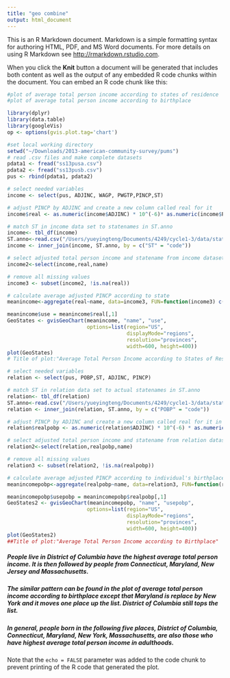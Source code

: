 ```yaml
---
title: "geo combine"
output: html_document
---
```


This is an R Markdown document. Markdown is a simple formatting syntax for authoring HTML, PDF, and MS Word documents. For more details on using R Markdown see <http://rmarkdown.rstudio.com>.

When you click the **Knit** button a document will be generated that includes both content as well as the output of any embedded R code chunks within the document. You can embed an R code chunk like this:


```r
#plot of average total person income according to states of residence 
#plot of average total person income according to birthplace

library(dplyr)
library(data.table)
library(googleVis)
op <- options(gvis.plot.tag='chart')
```

```r
#set local working directory
setwd("~/Downloads/2013-american-community-survey/pums")
# read .csv files and make complete datasets
pdata1 <- fread("ss13pusa.csv")
pdata2 <- fread("ss13pusb.csv")
pus <- rbind(pdata1, pdata2)
```

```r
# select needed variables
income <- select(pus, ADJINC, WAGP, PWGTP,PINCP,ST)

# adjust PINCP by ADJINC and create a new column called real for it
income$real <- as.numeric(income$ADJINC) * 10^(-6)* as.numeric(income$PINCP)

# match ST in income data set to statenames in ST.anno
income<- tbl_df(income) 
ST.anno<-read.csv("/Users/yueyingteng/Documents/4249/cycle1-3/data/statenames.csv")
income <- inner_join(income, ST.anno, by = c("ST" = "code"))

# select adjusted total person income and statename from income dataset
income2<-select(income,real,name)

# remove all missing values
income3 <- subset(income2, !is.na(real))

# calculate average adjusted PINCP according to state
meanincome<-aggregate(real~name, data=income3, FUN=function(income3) c(mean=mean(income3), count=length(income3)))
```

```r
meanincome$use = meanincome$real[,1]
GeoStates <- gvisGeoChart(meanincome, "name", "use",
                          options=list(region="US", 
                                       displayMode="regions", 
                                       resolution="provinces",
                                       width=600, height=400))
plot(GeoStates)
# Title of plot:"Average Total Person Income according to States of Residence"

```



```r
# select needed variables
relation <- select(pus, POBP,ST, ADJINC, PINCP)

# match ST in relation data set to actual statenames in ST.anno
relation<- tbl_df(relation) 
ST.anno<-read.csv("/Users/yueyingteng/Documents/4249/cycle1-3/data/statenames.csv")
relation <- inner_join(relation, ST.anno, by = c("POBP" = "code"))

# adjust PINCP by ADJINC and create a new column called real for it in relation dataset
relation$realpobp <- as.numeric(relation$ADJINC) * 10^(-6) * as.numeric(relation$PINCP)

# select adjusted total person income and statename from relation dataset
relation2<-select(relation,realpobp,name)

# remove all missing values
relation3 <- subset(relation2, !is.na(realpobp))

# calculate average adjusted PINCP according to individual's birthplace 
meanincomepobp<-aggregate(realpobp~name, data=relation3, FUN=function(relation3) c(mean=mean(relation3), count=length(relation3)))
```

```r
meanincomepobp$usepobp = meanincomepobp$realpobp[,1]
GeoStates2 <- gvisGeoChart(meanincomepobp, "name", "usepobp",
                          options=list(region="US", 
                                       displayMode="regions", 
                                       resolution="provinces",
                                       width=600, height=400))
plot(GeoStates2)
##Title of plot:"Average Total Person Income according to Birthplace"
```


##### People live in District of Columbia have the highest average total person income. It is then followed by people from Connecticut, Maryland, New Jersey and Massachusetts. 
##### The similar pattern can be found in the plot of average total person income according to birthplace except that Maryland is replace by New York and it moves one place up the list. District of Columbia still tops the list. 
##### In general, people born in the following five places, District of Columbia, Connecticut, Maryland, New York, Massachusetts, are also those who have highest average total person income in adulthoods.




Note that the `echo = FALSE` parameter was added to the code chunk to prevent printing of the R code that generated the plot.
